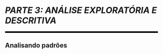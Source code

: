 
```{=latex}
\cftaddtitleline{toc}{chapter}{\rule{\textwidth}{0.4pt}}{}
```

# *PARTE 3: ANÁLISE EXPLORATÓRIA E DESCRITIVA* {#parte-3 .unnumbered}

<!--script for generating HORIZONTAL LINE-->
<hr style="height:5px;border-width:0;color:black;background-color:black">

## Analisando padrões {.unnumbered}

```{=latex}
\markboth{}{}
\par\noindent\rule{\textwidth}{0.05in}
```
